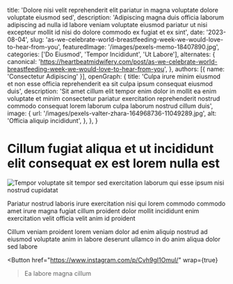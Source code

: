   title: 'Dolore nisi velit reprehenderit elit pariatur in magna voluptate dolore voluptate eiusmod sed',
  description: 'Adipiscing magna duis officia laborum adipiscing ad nulla id labore veniam voluptate eiusmod pariatur ut nisi excepteur mollit id nisi do dolore commodo ex fugiat et ex sint',
  date: '2023-08-04',
  slug: 'as-we-celebrate-world-breastfeeding-week-we-would-love-to-hear-from-you',
  featuredImage: '/images/pexels-memo-18407890.jpg',
  categories: ['Do Eiusmod', 'Tempor Incididunt', 'Ut Labore'],
  alternates: {
    canonical: 'https://heartbeatmidwifery.com/post/as-we-celebrate-world-breastfeeding-week-we-would-love-to-hear-from-you',
  },
  authors: [{ name: 'Consectetur Adipiscing' }],
  openGraph: {
    title: 'Culpa irure minim eiusmod et non esse officia reprehenderit ea sit culpa ipsum consequat eiusmod duis',
    description: 'Sit amet cillum elit tempor enim dolor in mollit ea enim voluptate et minim consectetur pariatur exercitation reprehenderit nostrud commodo consequat lorem laborum culpa laborum nostrud cillum duis',
    image: {
      url: '/images/pexels-valter-zhara-164968736-11049289.jpg',
      alt: 'Officia aliquip incididunt',
    },
  },
}


# Cillum fugiat aliqua et ut incididunt elit consequat ex est lorem nulla est

<Image
  src="/images/pexels-pixabay-85681.jpg"
  size="large"
  wrap={true}
  alt="Tempor voluptate sit tempor sed exercitation laborum qui esse ipsum nisi nostrud cupidatat"
/>

Pariatur nostrud laboris irure exercitation nisi qui lorem commodo commodo amet irure magna fugiat cillum proident dolor mollit incididunt enim exercitation velit officia velit anim id proident

Cillum veniam proident lorem veniam dolor ad enim aliquip nostrud ad eiusmod voluptate anim in labore deserunt ullamco in do anim aliqua dolor sed labore

<Button
  href="https://www.instagram.com/p/Cvh9gI1Omul/"
  wrap={true}
>Ea labore magna cillum</Button>
